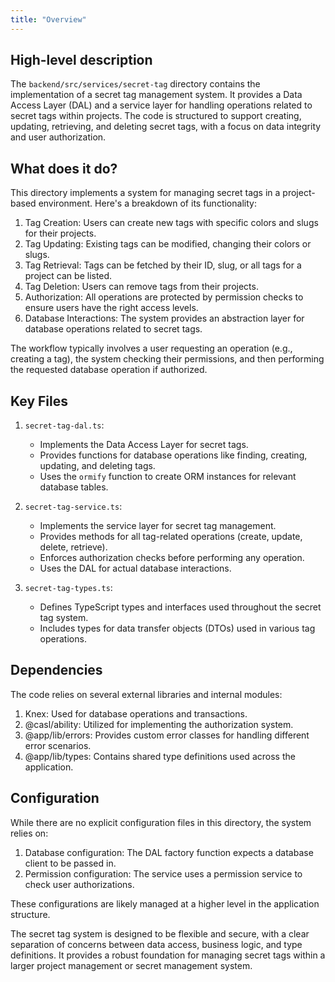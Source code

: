 ```yaml
---
title: "Overview"
---
```


## High-level description
The `backend/src/services/secret-tag` directory contains the implementation of a secret tag management system. It provides a Data Access Layer (DAL) and a service layer for handling operations related to secret tags within projects. The code is structured to support creating, updating, retrieving, and deleting secret tags, with a focus on data integrity and user authorization.

## What does it do?
This directory implements a system for managing secret tags in a project-based environment. Here's a breakdown of its functionality:

1. Tag Creation: Users can create new tags with specific colors and slugs for their projects.
2. Tag Updating: Existing tags can be modified, changing their colors or slugs.
3. Tag Retrieval: Tags can be fetched by their ID, slug, or all tags for a project can be listed.
4. Tag Deletion: Users can remove tags from their projects.
5. Authorization: All operations are protected by permission checks to ensure users have the right access levels.
6. Database Interactions: The system provides an abstraction layer for database operations related to secret tags.

The workflow typically involves a user requesting an operation (e.g., creating a tag), the system checking their permissions, and then performing the requested database operation if authorized.

## Key Files

1. `secret-tag-dal.ts`:
   - Implements the Data Access Layer for secret tags.
   - Provides functions for database operations like finding, creating, updating, and deleting tags.
   - Uses the `ormify` function to create ORM instances for relevant database tables.

2. `secret-tag-service.ts`:
   - Implements the service layer for secret tag management.
   - Provides methods for all tag-related operations (create, update, delete, retrieve).
   - Enforces authorization checks before performing any operation.
   - Uses the DAL for actual database interactions.

3. `secret-tag-types.ts`:
   - Defines TypeScript types and interfaces used throughout the secret tag system.
   - Includes types for data transfer objects (DTOs) used in various tag operations.

## Dependencies
The code relies on several external libraries and internal modules:

1. Knex: Used for database operations and transactions.
2. @casl/ability: Utilized for implementing the authorization system.
3. @app/lib/errors: Provides custom error classes for handling different error scenarios.
4. @app/lib/types: Contains shared type definitions used across the application.

## Configuration
While there are no explicit configuration files in this directory, the system relies on:

1. Database configuration: The DAL factory function expects a database client to be passed in.
2. Permission configuration: The service uses a permission service to check user authorizations.

These configurations are likely managed at a higher level in the application structure.

The secret tag system is designed to be flexible and secure, with a clear separation of concerns between data access, business logic, and type definitions. It provides a robust foundation for managing secret tags within a larger project management or secret management system.